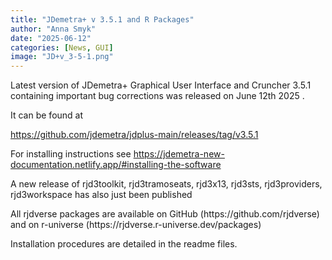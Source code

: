 ```yaml
---
title: "JDemetra+ v 3.5.1 and R Packages"
author: "Anna Smyk"
date: "2025-06-12"
categories: [News, GUI]
image: "JD+v_3-5-1.png"
---
```


Latest version of JDemetra+ Graphical User Interface and Cruncher 3.5.1 containing important bug corrections was released on June 12th 2025 .

It can be found at

[https://github.com/jdemetra/jdplus-main/releases/tag/v3.5.1](https://github.com/jdemetra/jdplus-main/releases/tag/v3.5.1)


For installing instructions see [https://jdemetra-new-documentation.netlify.app/#installing-the-software](https://jdemetra-new-documentation.netlify.app/#installing-the-software)

A new release of rjd3toolkit, rjd3tramoseats, rjd3x13, rjd3sts, rjd3providers, rjd3workspace has also just been published

All rjdverse packages are available on GitHub (https://github.com/rjdverse) and on r-universe (https://rjdverse.r-universe.dev/packages)

Installation procedures are detailed in the readme files.

